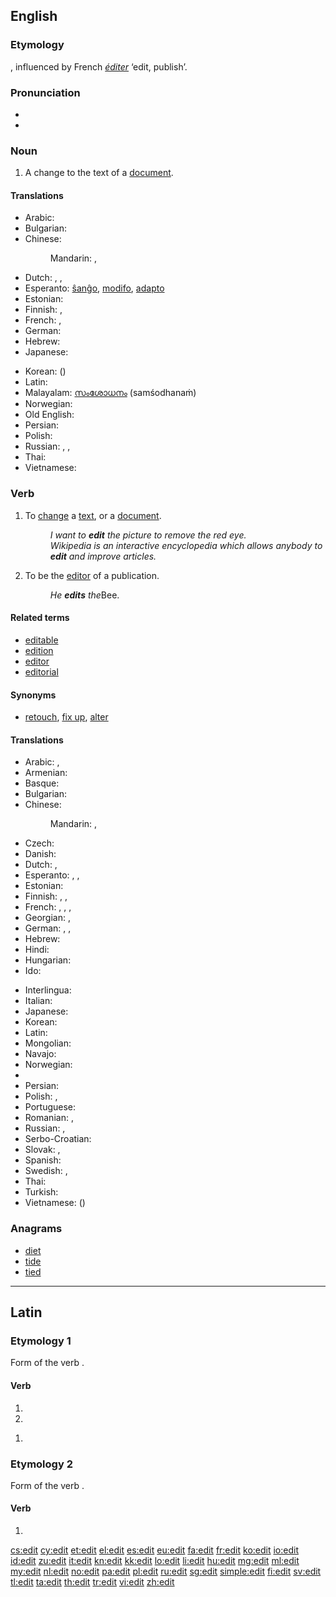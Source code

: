{{also|édit|Edit}}
==English==
{{wikipedia|dab=edit}}

===Etymology===
{{back-form|editor|nodot=8}}, influenced by French ''[[éditer]]'' ‘edit, publish’.

===Pronunciation===
* {{IPA|/ˈɛdɪt/}}
* {{rhymes|ɛdɪt}}

===Noun===
{{en-noun}}

# A change to the text of a [[document]].

====Translations====
{{trans-top|a change to the text of a document}}
* Arabic: {{t-|ar|تحرير|m|tr=taḥrīr}}
* Bulgarian: {{t+|bg|редакция|f|tr=redákcija}}
* Chinese:
*: Mandarin: {{t-|cmn|編輯|sc=Hani}}, {{t-|cmn|编辑|tr=biānjí|sc=Hani}}
* Dutch: {{t+|nl|wijziging|f}}, {{t+|nl|aanpassing|f}}, {{t+|nl|bewerking|f}}
* Esperanto: [[ŝanĝo]], [[modifo]], [[adapto]]
* Estonian: {{t-|et|parandus}}
* Finnish: {{t-|fi|muokkaus}}, {{t+|fi|muutos}}
* French: {{t+|fr|modification|f}}, {{t+|fr|correction|f}}
* German: {{t+|de|Bearbeitung|f}}
* Hebrew: {{t-|he|עריכה|f|tr=arikhá}}
* Japanese: {{t+|ja|編集|tr=へんしゅう, henshū}}
{{trans-mid}}
* Korean: {{t+|ko|편집|tr=pyeonjip|sc=Kore}} ({{t+|ko|編輯|sc=Kore}})
* Latin: {{t-|la|correctio|corrēctiō}}
* Malayalam: [[സംശോധനം]] (samśodhanaṁ)
* Norwegian: {{t+|no|redigere}}
* Old English: {{t-|ang|adihtan}}
* Persian: {{t+|fa|ویرایش|tr=virâyeš}}
* Polish: {{t-|pl|edycja|f}}
* Russian: {{t+|ru|редакция|f|tr=redákcija}}, {{t+|ru|редактирование|n|tr=redaktírovanije}}, {{t+|ru|правка|f|tr=právka|sc=Cyrl}}
* Thai: {{t-|th|การแก้ไข|sc=Thai|tr=kār kæ̂k̄hị}}
* Vietnamese: {{t+|vi|biên tập|alt=sự biên tập}}
{{trans-bottom}}

===Verb===
{{en-verb}}

# To [[change]] a [[text]], or a [[document]].
#: ''I want to '''edit''' the picture to remove the red eye.''
#: ''Wikipedia is an interactive encyclopedia which allows anybody to '''edit''' and improve articles.''
# {{context|transitive|lang=en}} To be the [[editor]] of a publication.
#: ''He '''edits''' the ''Bee.

====Related terms====
* [[editable]]
* [[edition]]
* [[editor]]
* [[editorial]]

====Synonyms====
* [[retouch]], [[fix up]], [[alter]]

====Translations====
{{trans-top|to change a text, or a document}}
* Arabic: {{t-|ar|حرر|tr=ḥárrara|alt=حرّر|sc=Arab}}, {{t+|ar|عدل|tr=ʿáddala|alt=عدّل|sc=Arab}}
* Armenian: {{t-|hy|խմբագրել|tr=xmbagrel}}
* Basque: {{t-|eu|argitaratu}}
* Bulgarian: {{t+|bg|редактирам|tr=redaktíram}}
* Chinese:
*: Mandarin: {{t-|cmn|編輯|sc=Hani}}, {{t-|cmn|编辑|tr=biānjí|sc=Hani}}
* Czech: {{t-|cs|editovat}}
* Danish: {{t+|da|redigere}}
* Dutch: {{t+|nl|bewerken}}, {{t+|nl|wijzigen}}
* Esperanto: {{t-|eo|ŝanĝi}}, {{t-|eo|modifi}}, {{t+|eo|adapti}}
* Estonian: {{t-|et|toimetama}}
* Finnish: {{t+|fi|muokata}}, {{t+|fi|muuttaa}}, {{t-|fi|editoida}}
* French: {{t+|fr|modifier}}, {{t+|fr|corriger}}, {{t+|fr|rediger}}, {{t+|fr|éditer}}
* Georgian: {{t-|ka|რედაქციის გაკეტება|tr=redak‘tsiis gaketeba|sc=Geor}}, {{t-|ka|რედაქტირება|tr=redak‘tireba|sc=Geor}}
* German: {{t+|de|bearbeiten}}, {{t+|de|redigieren}}, {{t+|de|edieren}}
* Hebrew: {{t+|he|ערך|tr=arákh}}
* Hindi: {{t-|hi|संपादन करना|tr=sampādan karnā|sc=Deva}}
* Hungarian: {{t+|hu|szerkeszt}}
* Ido: {{t+|io|redaktar}}
{{trans-mid}}
* Interlingua: {{t-|ia|editar}}
* Italian: {{t+|it|redigere}}
* Japanese: {{t-|ja|編集する|tr=へんしゅうする, henshū-suru}}
* Korean: {{t+|ko|편집|tr=pyeonjyp-hada|alt=편집하다|sc=Kore}}
* Latin: {{t-|la|corrigo|alt=corrigō}}
* Mongolian: {{t-|mn|редакторлах|tr=rédaktorlah|sc=Cyrl}}
* Navajo: {{tø|nv|łahgo áshłééh}}
* Norwegian: {{t+|no|redigere}}
* {{trreq|ang}}
* Persian: {{t-|fa|ویرایش کردن|tr=virâyeš kardan}}
* Polish: {{t+|pl|edytować}}, {{t-|pl|redagować}}
* Portuguese: {{t+|pt|editar}}
* Romanian: {{t-|ro|editare|f}}, {{t|ro|edita}}
* Russian: {{t+|ru|редактировать|tr=redaktírovat’|impf}}, {{t+|ru|изменять|tr=izmenját’|impf}}
* Serbo-Croatian: {{t-|sh|urediti}}
* Slovak: {{t-|sk|zmeniť}}, {{t-|sk|editovať}}
* Spanish: {{t+|es|editar}}
* Swedish: {{t+|sv|redigera}}, {{t+|sv|bearbeta}}
* Thai: {{t+|th|แก้ไข|sc=Thai|tr=kæ̂k̄hị}}
* Turkish: <!-- ''lit.'' to change --> {{t+|tr|değiştirmek}}
* Vietnamese: {{t+|vi|biên tập}} ({{t-|vi|編輯}})
{{trans-bottom}}

{{trans-top|be editor of a publication}}
{{trans-mid}}
{{trans-bottom}}

===Anagrams===
* [[diet]]
* [[tide]]
* [[tied]]

----

==Latin==

===Etymology 1===
Form of the verb {{term|edo|edō|{{la-conj-form-gloss/edo}}|lang=la}}.

====Verb====
{{la-verb-form|edit}}

# {{conjugation of|edo|edō|3|s|pres|act|ind|lang=la}}{{la-conj-form-gloss|edo|3|s|pres|act|ind}}
# {{conjugation of|edo|edō|3|s|pres|act|sub|lang=la}}{{la-conj-form-gloss|edo|3|s|pres|act|sub}}

{{la-verb-form|ēdit}}

# {{conjugation of|edo|edō|3|s|perf|act|ind|lang=la}}{{la-conj-form-gloss|edo|3|s|perf|act|ind}}

===Etymology 2===
Form of the verb {{term|edo|ēdō|{{la-conj-form-gloss/edo(2)}}|lang=la}}.

====Verb====
{{la-verb-form|ēdit}}

# {{conjugation of|edo|ēdō|3|s|pres|act|ind|lang=la}}{{la-conj-form-gloss|edo(2)|3|s|pres|act|ind}}

[[cs:edit]]
[[cy:edit]]
[[et:edit]]
[[el:edit]]
[[es:edit]]
[[eu:edit]]
[[fa:edit]]
[[fr:edit]]
[[ko:edit]]
[[io:edit]]
[[id:edit]]
[[zu:edit]]
[[it:edit]]
[[kn:edit]]
[[kk:edit]]
[[lo:edit]]
[[li:edit]]
[[hu:edit]]
[[mg:edit]]
[[ml:edit]]
[[my:edit]]
[[nl:edit]]
[[no:edit]]
[[pa:edit]]
[[pl:edit]]
[[ru:edit]]
[[sg:edit]]
[[simple:edit]]
[[fi:edit]]
[[sv:edit]]
[[tl:edit]]
[[ta:edit]]
[[th:edit]]
[[tr:edit]]
[[vi:edit]]
[[zh:edit]]